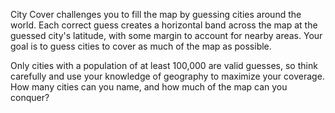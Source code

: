 
City Cover challenges you to fill the map by guessing cities around the world. Each correct guess creates a horizontal band across the map at the guessed city's latitude, with some margin to account for nearby areas. Your goal is to guess cities to cover as much of the map as possible.

Only cities with a population of at least 100,000 are valid guesses, so think carefully and use your knowledge of geography to maximize your coverage. How many cities can you name, and how much of the map can you conquer?

<CityCoverSettings className="not-prose" />
